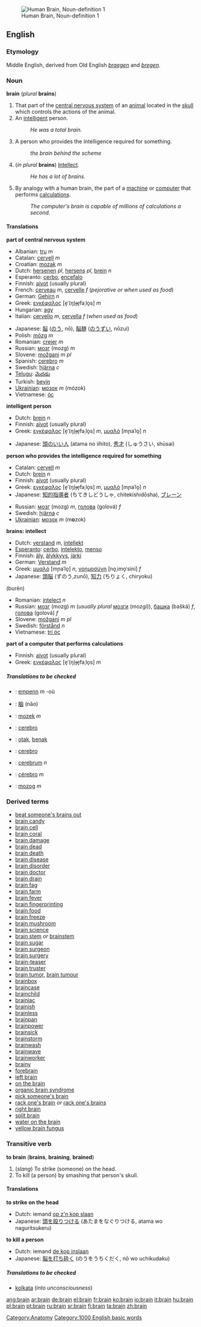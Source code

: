 {{wikipedia}}
[[Image:Human brain NIH.jpg|thumb|right|Human Brain, Noun-definition 1]]
==English==

===Etymology===
Middle English, derived from Old English ''[[braegen]]'' and ''[[bregen]]''.

===Noun===
'''brain''' (''plural'' '''brains''')

#<!--DefA-->That part of the [[central nervous system]] of an [[animal]] located in the [[skull]] which controls the actions of the animal.
#<!--DefB-->An [[intelligent]] person.
#:''He was a total brain.''
#<!--DefC-->A person who provides the intelligence required for something.
#:''the brain behind the scheme''
#<!--DefD-->(''in plural'' '''brains''') [[Intellect]].
#:''He has a lot of brains.''
#<!--DefE-->By analogy with a human brain, the part of a [[machine]] or [[computer]] that performs [[calculation]]s.
#:''The computer's brain is capable of millions of calculations a second.''

====Translations====
<!--DefA-->'''part of central nervous system'''
{{top}}
*Albanian: [[tru]] ''m''
*Catalan: [[cervell]] ''m''
*Croatian: [[mozak]] ''m''
*Dutch: [[hersenen]] ''pl'', [[hersens]] ''pl'', [[brein]] ''n''
*Esperanto: [[cerbo]], [[encefalo]]
*Finnish: [[aivot]] (usually plural) 
*French: [[cerveau]] ''m'', [[cervelle]] ''f'' (''pejorative or when used as food'')
*German: [[Gehirn]] ''n''
*Greek: [[εγκέφαλος]] [e̞ˈ(ŋ)ɟe̞faˌlo̞s] ''m''
*Hungarian: [[agy]]
*Italian: [[cervello]] ''m'', [[cervella]] ''f'' (''when used as food'')
{{mid}}
*Japanese: [[脳]] ([[のう]], nō), [[脳髄]] ([[のうずい]], nōzui)
*Polish: [[mózg]] ''m''
*Romanian: [[creier]] ''m''
*Russian: [[мозг]] (mozg) ''m''
*Slovene: [[možgani]] ''m pl''
*Spanish: [[cerebro]] ''m''
*Swedish: [[hjärna]] ''c''
*[[Telugu]]: [[మెదడు]]
*Turkish: [[beyin]]
*[[Ukrainian]]: [[мозок]] ''m'' (mózok)
*Vietnamese: [[óc]]
{{bottom}}

<!--DefB-->'''intelligent person'''
{{top}}
*Dutch: [[brein]] ''n''
*Finnish: [[aivot]] (usually plural) 
*Greek: [[εγκέφαλος]] [e̞ˈ(ŋ)ɟe̞faˌlo̞s] ''m'', [[μυαλό]] [mɲaˈlo̞] ''n''
{{mid}}
*Japanese: [[頭のいい人]] (atama no iihito), [[秀才]] (しゅうさい, shūsai)
{{bottom}}

<!--DefC-->'''person who provides the intelligence required for something'''
{{top}}
*Catalan: [[cervell]] ''m''
*Dutch: [[brein]] ''n''
*Finnish: [[aivot]] (usually plural)
*Greek: [[εγκέφαλος]] [e̞ˈ(ŋ)ɟe̞faˌlo̞s] ''m'', [[μυαλό]] [mɲaˈlo̞] ''n''
*Japanese: [[知的指導者]] (ちてきしどうしゃ, chitekishidōsha), [[ブレーン]]
{{mid}}
*Russian: [[мозг]] (mozg) ''m'', [[голова]] (golová) ''f''
*Swedish: [[hjärna]] ''c''
*[[Ukrainian]]: [[мозок]] ''m'' (m'''o'''zok)
{{bottom}}

<!--DefD-->'''brains: intellect'''
{{top}}
*Dutch: [[verstand]] ''m'', [[intellekt]]
*[[Esperanto]]: [[cerbo]], [[intelekto]], [[menso]]
*Finnish: [[äly]], [[älykkyys]], [[järki]]
*German: [[Verstand]] ''m''
*Greek: [[μυαλό]] [mɲaˈlo̞] ''n'', [[νοημοσύνη]] [no̞ˌimo̞ˈsini] ''f''
*Japanese: [[頭脳]] (ずのう,zunō), [[知力]] (ちりょく, chiryoku)
(burēn)
{{mid}}
*Romanian: [[intelect]] ''n''
*Russian: [[мозг]] (mozg) ''m'' (''usually plural'' [[мозги]] (mozgí)), [[башка]] (bašká) ''f'', [[голова]] (golová) ''f''
*Slovene: [[možgani]] ''m pl''
*Swedish: [[förstånd]] ''n''
*Vietnamese: [[trí óc]]
{{bottom}}

<!--DefE-->'''part of a computer that performs calculations'''
{{top}}
*Finnish: [[aivot]] (usually plural) 
*Greek: [[εγκέφαλος]] [e̞ˈ(ŋ)ɟe̞faˌlo̞s] ''m''
{{mid}}
{{bottom}}

=====Translations to be checked=====
<!--Remove this section once all of the translations below have been moved into
the tables above.-->
{{checktrans}}
 
*{{ttbc|Breton}}: [[empenn]] ''m'' -où
*{{ttbc|Chinese}}: [[脑]] (nǎo)
*{{ttbc|Czech}}: [[mozek]] ''m''
*{{ttbc|Ido}}: [[cerebro]]
*{{ttbc|Indonesian}}: [[otak]], [[benak]]
*{{ttbc|Interlingua}}: [[cerebro]]
*{{ttbc|Latin}}: [[cerebrum]] ''n''
*{{ttbc|Portuguese}}: [[cérebro]] ''m''
*{{ttbc|Slovak}}: [[mozog]] ''m''

===Derived terms===
*[[beat someone's brains out]]
*[[brain candy]]
*[[brain cell]]
*[[brain coral]]
*[[brain damage]]
*[[brain dead]]
*[[brain death]]
*[[brain disease]]
*[[brain disorder]]
*[[brain doctor]]
*[[brain drain]]
*[[brain fag]]
*[[brain farm]]
*[[brain fever]]
*[[brain fingerprinting]]
*[[brain food]]
*[[brain freeze]]
*[[brain mushroom]]
*[[brain science]]
*[[brain stem]] ''or'' [[brainstem]]
*[[brain sugar]]
*[[brain surgeon]]
*[[brain surgery]]
*[[brain-teaser]]
*[[brain truster]]
*[[brain tumor]], [[brain tumour]]
*[[brainbox]]
*[[braincase]]
*[[brainchild]]
*[[brainiac]]
*[[brainish]]
*[[brainless]]
*[[brainpan]]
*[[brainpower]]
*[[brainsick]]
*[[brainstorm]]
*[[brainwash]]
*[[brainwave]]
*[[brainworker]]
*[[brainy]]
*[[forebrain]]
*[[left brain]]
*[[on the brain]]
*[[organic brain syndrome]]
*[[pick someone's brain]]
*[[rack one's brain]] ''or'' [[rack one's brains]]
*[[right brain]]
*[[split brain]]
*[[water on the brain]]
*[[yellow brain fungus]]

===Transitive verb===
'''to brain''' ('''brains''', '''braining''', '''brained''')

#<!--DefF-->(''slang'') To strike (someone) on the head.
#<!--DefG-->To kill (a person) by smashing that person's skull.
{{seeCites}}

====Translations====
<!--DefF-->'''to strike on the head'''
{{top}}
*Dutch: iemand [[op z'n kop slaan]]
*Japanese: [[頭を殴りつける]] (あたまをなぐりつける, atama wo naguritsukeru)
{{mid}}
{{bottom}}

<!--DefG-->'''to kill a person'''
{{top}}
*Dutch: iemand [[de kop inslaan]]
*Japanese: [[脳を打ち砕く]] (のうをうちくだく, nō wo uchikudaku)
{{mid}}
{{bottom}}

=====Translations to be checked=====
<!--Remove this section once all of the translations below have been moved into
the tables above.-->
{{checktrans}}
 
*[[kolkata]] (''into unconsciousness'')<!--what language and what sense is this for?-->

[[Category:Anatomy]]
[[Category:1000 English basic words]]

[[ang:brain]]
[[ar:brain]]
[[de:brain]]
[[el:brain]]
[[fr:brain]]
[[ko:brain]]
[[io:brain]]
[[it:brain]]
[[hu:brain]]
[[pl:brain]]
[[pt:brain]]
[[ru:brain]]
[[sr:brain]]
[[fi:brain]]
[[ta:brain]]
[[zh:brain]]